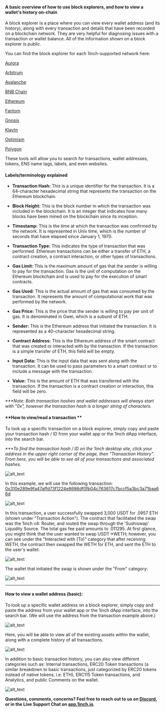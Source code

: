 #### A basic overview of how to use block explorers, and how to view a wallet's history on-chain

A block explorer is a place where you can view every wallet address (and its history), along with every transaction and details that have been recorded on a blockchain network. They are very helpful for diagnosing issues with a transaction or wallet balance. All of the information shown on a block explorer is public.

You can find the block explorer for each 1inch-supported network here:

[Aurora](https://aurorascan.dev/)

[Arbitrum](https://arbiscan.io/)

[Avalanche](https://explorer.avax.network/)

[BNB Chain](https://bscscan.com/)

[Ethereum](https://etherscan.io/)

[Fantom](https://ftmscan.com/)

[Gnosis](https://blockscout.com/xdai/mainnet/)

[Klaytn](https://scope.klaytn.com/)

[Optimism](https://optimistic.etherscan.io/)

[Polygon](https://polygonscan.com/)

These tools will allow you to search for transactions, wallet addresses, tokens, ENS name tags, labels, and even websites.


#### **Labels/terminology explained**

* **Transaction Hash:** This is a unique identifier for the transaction. It is a 64-character hexadecimal string that represents the transaction on the Ethereum blockchain.

* **Block Height:** This is the block number in which the transaction was included in the blockchain. It is an integer that indicates how many blocks have been mined on the blockchain since its inception.

* **Timestamp:** This is the time at which the transaction was confirmed by the network. It is represented in Unix time, which is the number of seconds that have elapsed since January 1, 1970.

* **Transaction Type:** This indicates the type of transaction that was performed. Ethereum transactions can be either a transfer of ETH, a contract creation, a contract interaction, or other types of transactions.

* **Gas Limit:** This is the maximum amount of gas that the sender is willing to pay for the transaction. Gas is the unit of computation on the Ethereum blockchain and is used to pay for the execution of smart contracts.

* **Gas Used:** This is the actual amount of gas that was consumed by the transaction. It represents the amount of computational work that was performed by the network.

* **Gas Price:** This is the price that the sender is willing to pay per unit of gas. It is denominated in Gwei, which is a subunit of ETH.

* **Sender:** This is the Ethereum address that initiated the transaction. It is represented as a 40-character hexadecimal string.

* **Contract Address:** This is the Ethereum address of the smart contract that was created or interacted with by the transaction. If the transaction is a simple transfer of ETH, this field will be empty.

* **Input Data:** This is the input data that was sent along with the transaction. It can be used to pass parameters to a smart contract or to include a message with the transaction.

* **Value:** This is the amount of ETH that was transferred with the transaction. If the transaction is a contract creation or interaction, this field will be zero.

_***Note: Both transaction hashes and wallet addresses will always start with "0x", however the transaction hash is a longer string of characters._


#### **How to view/read a transaction **

To look up a specific transaction on a block explorer, simply copy and paste your transaction hash / ID from your wallet app or the 1inch dApp interface, into the search bar.

_***To find the transaction hash / ID on the 1inch desktop site, click your address in the upper right corner of the page, then "Transaction History". From here, you will be able to see all of your transactions and associated hashes._


![alt_text](1.png "image_tooltip")


In this example, we will use the following transaction:[ 0x310e289e9fa47affd73f1224e8686df0fb04c763617c7bccf5a3bc3a71baa66d](https://etherscan.io/tx/0x310e289e9fa47affd73f1224e8686df0fb04c763617c7bccf5a3bc3a71baa66d)



![alt_text](2.png "image_tooltip")


In this transaction, a user successfully swapped 3,000 USDT for .0957 ETH (shown under "Transaction Action"). The contract that facilitated the swap was the 1inch v4: Router, and routed the swap through the 'Sushiswap' Liquidity Source. The total gas fee paid amounts to .011295. At first glance, you might think that the user wanted to swap USDT->WETH; however, you can see under the "Interacted with (To)" category that after receiving WETH, the contract then swapped the WETH for ETH, and sent the ETH to the user's wallet:



![alt_text](3.png "image_tooltip")


The wallet that initiated the swap is shown under the "From" category:



![alt_text](4.png "image_tooltip")



---


#### **How to view a wallet address (basic):**

To look up a specific wallet address on a block explorer, simply copy and paste the address from your wallet app or the 1inch dApp interface, into the search bar. (We will use the address from the transaction example above.)



![alt_text](5.png "image_tooltip")


Here, you will be able to view all of the existing assets within the wallet, along with a complete history of all transactions.



![alt_text](6.png "image_tooltip")


In addition to basic transaction history, you can also view different categories such as: Internal transactions, ERC20 Token transactions (a similar breakdown to basic transactions, just categorized by ERC20 tokens instead of native tokens, i.e. ETH), ERC115 Token transactions, and Analytics, and public Comments on the wallet.



![alt_text](7.png "image_tooltip")


**Questions, comments, concerns? Feel free to reach out to us on [Discord](https://discord.gg/1inch), or in the Live Support Chat on [app.1inch.io](https://app.1inch.io/)**.
